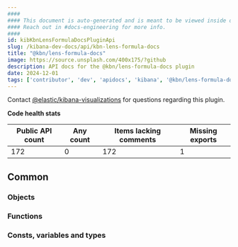 ```yaml
---
####
#### This document is auto-generated and is meant to be viewed inside our experimental, new docs system.
#### Reach out in #docs-engineering for more info.
####
id: kibKbnLensFormulaDocsPluginApi
slug: /kibana-dev-docs/api/kbn-lens-formula-docs
title: "@kbn/lens-formula-docs"
image: https://source.unsplash.com/400x175/?github
description: API docs for the @kbn/lens-formula-docs plugin
date: 2024-12-01
tags: ['contributor', 'dev', 'apidocs', 'kibana', '@kbn/lens-formula-docs']
---
```




Contact [@elastic/kibana-visualizations](https://github.com/orgs/elastic/teams/kibana-visualizations) for questions regarding this plugin.

**Code health stats**

| Public API count  | Any count | Items lacking comments | Missing exports |
|-------------------|-----------|------------------------|-----------------|
| 172 | 0 | 172 | 1 |

## Common

### Objects
<DocDefinitionList data={kbnLensFormulaDocsObj.common.objects}/>

### Functions
<DocDefinitionList data={kbnLensFormulaDocsObj.common.functions}/>

### Consts, variables and types
<DocDefinitionList data={kbnLensFormulaDocsObj.common.misc}/>

